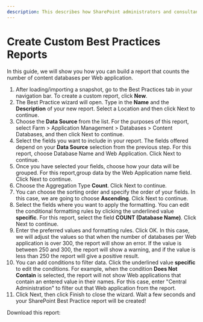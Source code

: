 ```yaml
---
description: This describes how SharePoint administrators and consultants can use SPDocKit Consultant to create Best Practices reports for a SharePoint Farm.
---
```



# Create Custom Best Practices Reports

In this guide, we will show you how you can build a report that counts the number of content databases per Web application.

1. After loading/importing a snapshot, go to the Best Practices tab in your navigation bar. To create a custom report, click **New**.
2. The Best Practice wizard will open. Type in the **Name** and the **Description** of your new report. Select a Location and then click Next to continue.
3. Choose the **Data Source** from the list. For the purposes of this report, select Farm &gt; Application Management &gt; Databases &gt; Content Databases, and then click Next to continue.
4. Select the fields you want to include in your report. The fields offered depend on your **Data Source** selection from the previous step. For this report, choose Database Name and Web Application. Click Next to continue.
5. Once you have selected your fields, choose how your data will be grouped. For this report,group data by the Web Application name field. Click Next to continue.
6. Choose the Aggregation Type **Count**. Click Next to continue.
7. You can choose the sorting order and specify the order of your fields. In this case, we are going to choose **Ascending**. Click Next to continue.
8. Select the fields where you want to apply the formatting. You can edit the conditional formatting rules by clicking the underlined value **specific**. For this report, select the field **COUNT \(Database Name\)**. Click Next to continue.
9. Enter the preferred values and formatting rules. Click OK. In this case, we will adjust the values so that when the number of databases per Web application is over 300, the report will show an error. If the value is between 250 and 300, the report will show a warning, and if the value is less than 250 the report will give a positive result.
10. You can add conditions to filter data. Click the underlined value **specific** to edit the conditions. For example, when the condition **Does Not Contain** is selected, the report will not show Web applications that contain an entered value in their names. For this case, enter "Central Administration" to filter out that Web application from the report.
11. Click Next, then click Finish to close the wizard. Wait a few seconds and your SharePoint Best Practice report will be created!

Download this report:

<DownloadButton 
  href="/spdockit-consultant/downloads/number-of-content-databases-per-web-application.zip"
  filename="number-of-content-databases-per-web-application.zip"
  fileSize="0.8 KB"
  fileType="ZIP"
  description="Custom Best Practices report to count content databases per Web application"
/>


